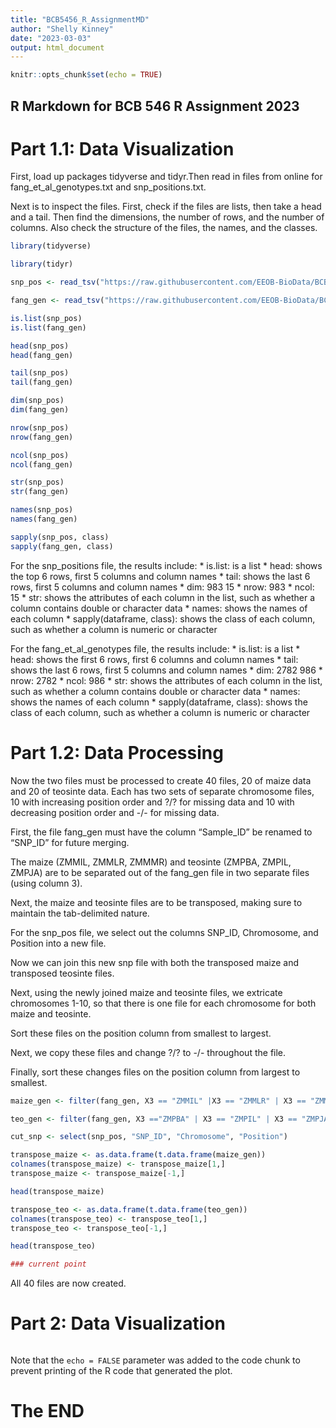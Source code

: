 ```yaml
---
title: "BCB5456_R_AssignmentMD"
author: "Shelly Kinney"
date: "2023-03-03"
output: html_document
---
```


```r
knitr::opts_chunk$set(echo = TRUE)
```

## R Markdown for BCB 546 R Assignment 2023

# Part 1.1: Data Visualization

First, load up packages tidyverse and tidyr.Then read in files from online for fang_et_al_genotypes.txt and snp_positions.txt.

Next is to inspect the files. First, check if the files are lists, then take a head and a tail. Then find the dimensions, the number of rows, and the number of columns. Also check the structure of the files, the names, and the classes.

```r
library(tidyverse)

library(tidyr)

snp_pos <- read_tsv("https://raw.githubusercontent.com/EEOB-BioData/BCB546_Spring2023/main/assignments/UNIX_Assignment/snp_position.txt")

fang_gen <- read_tsv("https://raw.githubusercontent.com/EEOB-BioData/BCB546_Spring2023/main/assignments/UNIX_Assignment/fang_et_al_genotypes.txt", col_names=FALSE)

is.list(snp_pos)
is.list(fang_gen)

head(snp_pos)
head(fang_gen)

tail(snp_pos)
tail(fang_gen)

dim(snp_pos)
dim(fang_gen)

nrow(snp_pos)
nrow(fang_gen)

ncol(snp_pos)
ncol(fang_gen)

str(snp_pos)
str(fang_gen)

names(snp_pos)
names(fang_gen)

sapply(snp_pos, class)
sapply(fang_gen, class)


```

For the snp_positions file, the results include:
* is.list: is a list
* head: shows the top 6 rows, first 5 columns and column names
* tail: shows the last 6 rows, first 5 columns and column names
* dim: 983  15
* nrow: 983
* ncol: 15
* str: shows the attributes of each column in the list, such as whether a column contains double or character data
* names: shows the names of each column
* sapply(dataframe, class): shows the class of each column, such as whether a column is numeric or character

For the fang_et_al_genotypes file, the results include:
* is.list: is a list
* head: shows the first 6 rows, first 6 columns and column names
* tail: shows the last 6 rows, first 5 columns and column names
* dim: 2782  986
* nrow: 2782
* ncol: 986
* str: shows the attributes of each column in the list, such as whether a column contains double or character data
* names: shows the names of each column
* sapply(dataframe, class): shows the class of each column, such as whether a column is numeric or character



# Part 1.2: Data Processing

Now the two files must be processed to create 40 files, 20 of maize data and 20 of teosinte data. Each has two sets of separate chromosome files, 10 with increasing position order and ?/? for missing data and 10 with decreasing position order and -/- for missing data.

First, the file fang_gen must have the column "Sample_ID" be renamed to "SNP_ID" for future merging.

The maize (ZMMIL, ZMMLR, ZMMMR) and teosinte (ZMPBA, ZMPIL, ZMPJA) are to be separated out of the fang_gen file in two separate files (using column 3).

Next, the maize and teosinte files are to be transposed, making sure to maintain the tab-delimited nature.

For the snp_pos file, we select out the columns SNP_ID, Chromosome, and Position into a new file.

Now we can join this new snp file with both the transposed maize and transposed teosinte files.

Next, using the newly joined maize and teosinte files, we extricate chromosomes 1-10, so that there is one file for each chromosome for both maize and teosinte.

Sort these files on the position column from smallest to largest.

Next, we copy these files and change ?/? to -/- throughout the file.

Finally, sort these changes files on the position column from largest to smallest.



```r

maize_gen <- filter(fang_gen, X3 == "ZMMIL" |X3 == "ZMMLR" | X3 == "ZMMMR"| X3 == "Group")

teo_gen <- filter(fang_gen, X3 =="ZMPBA" | X3 == "ZMPIL" | X3 == "ZMPJA" | X3=="Group")

cut_snp <- select(snp_pos, "SNP_ID", "Chromosome", "Position")

transpose_maize <- as.data.frame(t.data.frame(maize_gen))
colnames(transpose_maize) <- transpose_maize[1,] 
transpose_maize <- transpose_maize[-1,]

head(transpose_maize)

transpose_teo <- as.data.frame(t.data.frame(teo_gen))
colnames(transpose_teo) <- transpose_teo[1,]
transpose_teo <- transpose_teo[-1,]

head(transpose_teo)

### current point

```

All 40 files are now created.





# Part 2: Data Visualization

```r

```

Note that the `echo = FALSE` parameter was added to the code chunk to prevent printing of the R code that generated the plot.

# The END